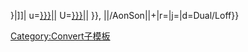 {{convert/{{{2}}}/AonSon|{{{1}}}|{{{3}}}|n=[[{{{t|{{{n}}}}}}|{{{n}}}]]|
u=[[{{{t|{{{n}}}}}}|{{{u}}}]]|<!--1st input unit-->
U=[[{{{t|{{{n}}}}}}|{{{u}}}]]|<!--2nd input unit-->
}}, {{convert/{{#ifeq:{{{4}}}|def|{{{o|}}}|{{{4}}}}}|{{{1}}}|{{{2}}}/AonSon|{{{3}}}|{{{s}}}+{{{b}}}|r={{{r}}}|j={{{j}}}|d=Dual/Loff}}<noinclude>

[[Category:Convert子模板]]
</noinclude>